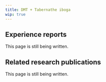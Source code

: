 ---
title: DMT + Tabernathe iboga
wip: true
---

## Experience reports

This page is still being written.

## Related research publications

This page is still being written.

